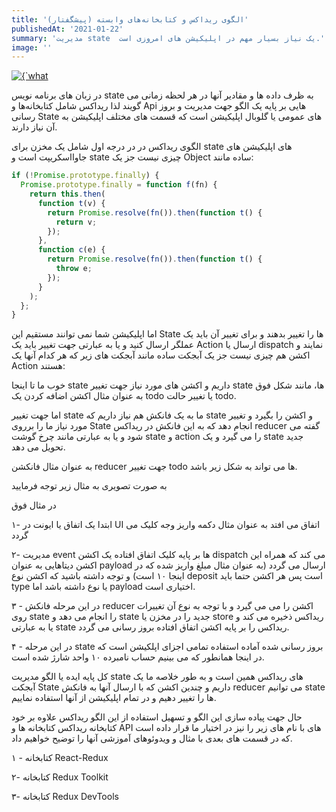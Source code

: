 ```yaml
---
title: 'الگوی ریداکس و کتابخانه‌های وابسته (پیشگفتار)'
publishedAt: '2021-01-22'
summary: 'مدیریت state  یک نیاز بسیار مهم در اپلیکیشن های امروزی است.'
image: ''
---
```


<a aria-label="جاوا اسکریپت چیست" href="https://vrgl.ir/5FCqB">
  <Image
    alt={`what is java script`}
    src={`/static/images/redux-intro/banner.gif`}
    width={1080}
    height={500}
    priority
  />
</a> 

در زبان های برنامه نویس state به ظرف داده ها و مقادیر آنها در هر لحظه زمانی می گویند لذا ریداکس شامل کتابخانه‌ها و Api هایی بر پایه یک الگو جهت مدیریت و بروز رسانی State های عمومی یا گلوبال اپلیکیشن است که قسمت های مختلف اپلیکیشن به آن نیاز دارند.

الگوی ریداکس در در درجه اول شامل یک مخزن برای state های اپلیکیشن های جاوااسکریپت است و state چیزی نیست جز یک Object ساده مانند:


<div dir="ltr">

```javascript
if (!Promise.prototype.finally) {
  Promise.prototype.finally = function f(fn) {
    return this.then(
      function t(v) {
        return Promise.resolve(fn()).then(function t() {
          return v;
        });
      },
      function c(e) {
        return Promise.resolve(fn()).then(function t() {
          throw e;
        });
      }
    );
  };
}
```

</div>

اما اپلیکیشن شما نمی توانند مستقیم این State ها را تغییر بدهند و برای تغییر آن باید یک عملگر ارسال کنید و یا به عبارتی جهت تغییر باید یک Action ارسال یا dispatch نمایند و اکشن هم چیزی نیست جز یک آبجکت ساده مانند آبجکت های زیر که هر کدام آنها یک Action هستند:


خوب ما تا اینجا state داریم و اکشن های مورد نیاز جهت تغییر state ها، مانند شکل فوق به عنوان مثال اکشن اضافه کردن یک todo یا تغییر حالت todo.

اما جهت تغییر state ما به یک فانکش هم نیاز داریم که state و اکشن را بگیرد و تغییر مورد نیاز ما را برروی State انجام دهد که به این فانکش در ریداکس reducer گفته می شود و یا به عبارتی مانند چرخ گوشت state و action را می گیرد و یک state جدید تحویل می دهد.

به عنوان مثال فانکشن reducer جهت تغییر todo ها می تواند به شکل زیر باشد.


به صورت تصویری به مثال زیر توجه فرمایید


در مثال فوق

۱- ابتدا یک اتفاق یا ایونت در UI اتفاق می افتد به عنوان مثال دکمه واریز وجه کلیک می گردد

۲- مدیریت event ها بر پایه کلیک اتفاق افتاده یک اکشن dispatch می کند که همراه این اکشن دیتاهایی به عنوان payload ارسال می گردد (به عنوان مثال مبلغ واریز شده که در اینجا ۱۰ است) و توجه داشته باشید که اکشن نوع deposit است پس هر اکشن حتما باید type یا نوع داشته باشد اما payload اختیاری است.

۳ - در این مرحله فانکش reducer اکشن را می می گیرد و با توجه به نوع آن تغییرات روی state را انجام می دهد و state جدید را در مخزن یا store ریداکس ذخیره می کند و یا به عبارتی state ریداکس را بر پایه اکشن اتفاق افتاده بروز رسانی می گردد.

۴ - در این مرحله state بروز رسانی شده آماده استفاده تمامی اجزای اپلکیشن است که در اینجا همانطور که می بینیم حساب نامبرده ۱۰ واحد شارژ شده است.

کل پایه ایده یا الگو مدیریت state های ریداکس همین است و به طور خلاصه ما یک آبجکت State داریم و چندین اکشن که با ارسال آنها به فانکش reducer می توانیم state ها را تغییر دهیم و در تمام اپلیکیشن از آنها استفاده نماییم.

حال جهت پیاده سازی این الگو و تسهیل استفاده از این الگو ریداکس علاوه بر خود کتابخانه ریداکس کتابخانه ها و API های با نام های زیر را نیز در اختیار ما قرار داده است که در قسمت های بعدی با مثال و ویدوئوهای آموزشی آنها را توضیح خواهیم داد.

۱ - کتابخانه React-Redux

۲- کتابخانه Redux Toolkit

۳- کتابخانه Redux DevTools


